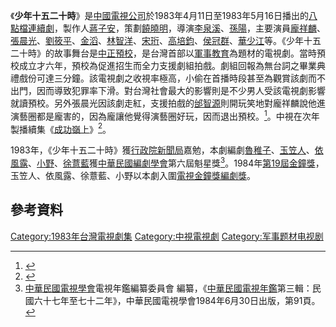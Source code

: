 {{Refimprove|time=2021-08-27T04:32:51+00:00}}
{{影集資訊
| 名稱     = 少年十五二十時
| 英文名稱 = 
| 別名     = 
| 圖片     = 
| 圖說     = 
| 類型     = [[連續劇|連續劇]]
| 原創者   = 
| 每集長   = 60分鐘（含[[廣告|廣告]]）
| 編劇     = [[魯稚子|魯稚子]]、[[玉笠人|玉笠人]]、[[依風露|依風露]]、[[小野|小野]]、[[徐薏藍|徐薏藍]]
| 導演     = [[李泉溪|李泉溪]]、[[孫陽|孫陽]]
| 演出     = [[龐祥麟|龐祥麟]]、[[張晨光|張晨光]]、[[劉筱平|劉筱平]]、[[金滔|金滔]]、[[林智洋|林智洋]]、[[宋珩|宋珩]]、[[高培鈞|高培鈞]]、[[侯冠群|侯冠群]]、[[華少江|華少江]]
| 主題曲   = 少年十五二十時
| 作詞=
| 作曲=
| 演唱= [[金智娟|金智娟]]（[[丘丘合唱團|丘丘合唱團]]）
| 片尾曲   = 
| 作詞2=
| 作曲2=
| 演唱2=
| 拍攝地   = 
| 執行製作 = 
| 監製     = 
| 製作人   = 蔣子安
| 製作公司 = [[中國電視公司|中國電視公司]]節目部
| 國家     = {{ROC-TW}}
| 視訊制式 = [[NTSC制式|NTSC制式]]
| 頻道     = [[中視頻道|中視頻道]]
| 播出國家 = {{TWN}}
| 開始     = 1983年4月11日
| 結束     = 1983年5月16日
| 晚於     = 
| 早於     = 
| 集數     = 26
| 官方網站 = 
| imdb_id   = 
| tv_com_id = 
}}
《'''少年十五二十時'''》是[[中國電視公司|中國電視公司]]於1983年4月11日至1983年5月16日播出的[[八點檔|八點檔]][[連續劇|連續劇]]，製作人[[蔣子安|蔣子安]]，策劃[[饒曉明|饒曉明]]，導演[[李泉溪|李泉溪]]、[[孫陽|孫陽]]，主要演員[[龐祥麟|龐祥麟]]、[[張晨光|張晨光]]、[[劉筱平|劉筱平]]、[[金滔|金滔]]、[[林智洋|林智洋]]、[[宋珩|宋珩]]、[[高培鈞|高培鈞]]、[[侯冠群|侯冠群]]、[[華少江|華少江]]等。《少年十五二十時》的故事舞台是[[中正預校|中正預校]]，是台灣首部以[[軍事教育|軍事教育]]為題材的電視劇。當時預校成立才六年，預校為促進招生而全力支援劇組拍戲。劇組回報為無台詞之畢業典禮戲份可達三分鐘。該電視劇之收視率極高，小偷在首播時段甚至為觀賞該劇而不出門，因而導致犯罪率下滑。對台灣社會最大的影響則是不少男人受該電視劇影響就讀預校。另外張晨光因該劇走紅，支援拍戲的[[邰智源|邰智源]]則開玩笑地對龐祥麟說他進演藝圈都是龐害的，因為龐讓他覺得演藝圈好玩，因而退出預校。<ref>{{Cite web |url=https://www.youtube.com/watch?v=N5ccBXNY7nU |title=台灣大明星》經典！少年十五二十時 - YouTube |access-date=2022-04-01 |archive-date=2022-04-01 |archive-url=https://web.archive.org/web/20220401200331/https://www.youtube.com/watch?v=N5ccBXNY7nU }}</ref>。中視在次年製播續集《[[成功嶺上_(1984年電視劇)|成功嶺上]]》<ref>{{Cite magazine|url=|author=駱凡|title=「少年十五二十時」受歡迎 中視將推出續篇「成功嶺上」|magazine=[[電視周刊_(台視)|電視周刊]]|issue=第1098期|publisher=[[台視文化公司|台視文化公司]]|date=1983-10-23|language=zh-tw|pages=80－81}}</ref>。

1983年，《少年十五二十時》獲[[行政院新聞局|行政院新聞局]]嘉勉，本劇編劇[[魯稚子|魯稚子]]、[[玉笠人|玉笠人]]、[[依風露|依風露]]、[[小野|小野]]、[[徐薏藍|徐薏藍]]獲[[中華民國編劇學會|中華民國編劇學會]]第六屆魁星獎<ref>[[中華民國電視學會|中華民國電視學會]]電視年鑑編纂委員會 編纂，《[[中華民國電視年鑑|中華民國電視年鑑]]第三輯：民國六十七年至七十二年》，中華民國電視學會1984年6月30日出版，第91頁。</ref>。1984年[[第19屆金鐘獎|第19屆金鐘獎]]，玉笠人、依風露、徐薏藍、小野以本劇入圍[[電視金鐘獎|電視金鐘獎]][[金鐘獎戲劇節目編劇獎|編劇獎]]。

==參考資料==
{{Reflist}}
{{中視八點檔}}
[[Category:1983年台灣電視劇集|Category:1983年台灣電視劇集]]
[[Category:中視電視劇|Category:中視電視劇]]
[[Category:军事题材电视剧|Category:军事题材电视剧]]
